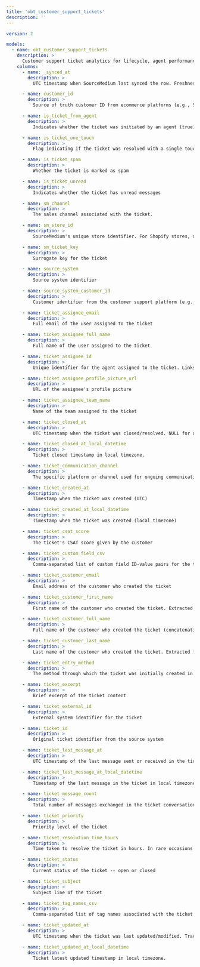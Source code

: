 ```yaml
---
title: 'obt_customer_support_tickets'
description: ''
---
```


```yaml
version: 2

models:
  - name: obt_customer_support_tickets
    description: >
      Customer support ticket analytics for lifecycle, agent performance, and channel analysis. Grain: One row per sm_ticket_key. Date field: ticket_created_at_local_datetime. Critical filters: sm_channel for ticket context; ticket_communication_channel for platform segmentation (email, instagram-direct-message, etc.). Key joins: dim_customers via customer_id (platform-dependent; primarily Shopify).
    columns:
      - name: _synced_at
        description: >
          UTC timestamp when SourceMedium last synced the row. Freshness indicator only; not for time-series analysis.

      - name: customer_id
        description: >
          Source of truth customer ID from ecommerce platforms (e.g., Shopify)

      - name: is_ticket_from_agent
        description: >
          Indicates whether the ticket was initiated by an agent (true) or customer (false)

      - name: is_ticket_one_touch
        description: >
          Flag indicating if the ticket was resolved with a single touch

      - name: is_ticket_spam
        description: >
          Whether the ticket is marked as spam

      - name: is_ticket_unread
        description: >
          Indicates whether the ticket has unread messages

      - name: sm_channel
        description: >
          The sales channel associated with the ticket.

      - name: sm_store_id
        description: >
          SourceMedium's unique store identifier. For Shopify stores, derived from the myshopify.com domain; for other platforms (Amazon, TikTok Shop, Walmart.com), uses platform-specific identifiers.

      - name: sm_ticket_key
        description: >
          Surrogate key for the ticket

      - name: source_system
        description: >
          Source system identifier

      - name: source_system_customer_id
        description: >
          Customer identifier from the customer support platform (e.g., Gorgias)

      - name: ticket_assignee_email
        description: >
          Full email of the user assigned to the ticket

      - name: ticket_assignee_full_name
        description: >
          Full name of the user assigned to the ticket

      - name: ticket_assignee_id
        description: >
          Unique identifier for the agent assigned to the ticket. Links to the agent user profile in the customer support platform.

      - name: ticket_assignee_profile_picture_url
        description: >
          URL of the assignee's profile picture

      - name: ticket_assignee_team_name
        description: >
          Name of the team assigned to the ticket

      - name: ticket_closed_at
        description: >
          UTC timestamp when the ticket was closed/resolved. NULL for open tickets; used with ticket_created_at to calculate resolution time.

      - name: ticket_closed_at_local_datetime
        description: >
          Ticket closed timestamp in local timezone.

      - name: ticket_communication_channel
        description: >
          The specific platform or channel used for ongoing communication with the customer. Represents the "channel" field in Gorgias that indicates where the conversation  takes place (instagram-direct-message, email, etc.).

      - name: ticket_created_at
        description: >
          Timestamp when the ticket was created (UTC)

      - name: ticket_created_at_local_datetime
        description: >
          Timestamp when the ticket was created (local timezone)

      - name: ticket_csat_score
        description: >
          The ticket's CSAT score given by the customer

      - name: ticket_custom_field_csv
        description: >
          Comma-separated list of custom field ID-value pairs for the ticket

      - name: ticket_customer_email
        description: >
          Email address of the customer who created the ticket

      - name: ticket_customer_first_name
        description: >
          First name of the customer who created the ticket. Extracted from the customer support platform; may be NULL if not collected.

      - name: ticket_customer_full_name
        description: >
          Full name of the customer who created the ticket (concatenation of first and last name). Extracted from the customer support platform; may be NULL if not collected.

      - name: ticket_customer_last_name
        description: >
          Last name of the customer who created the ticket. Extracted from the customer support platform; may be NULL if not collected.

      - name: ticket_entry_method
        description: >
          The method through which the ticket was initially created in Gorgias. Represents the "via" field in Gorgias that indicates how the first message of the ticket was received or sent from Gorgias (email, helpdesk, api, etc.).

      - name: ticket_excerpt
        description: >
          Brief excerpt of the ticket content

      - name: ticket_external_id
        description: >
          External system identifier for the ticket

      - name: ticket_id
        description: >
          Original ticket identifier from the source system

      - name: ticket_last_message_at
        description: >
          UTC timestamp of the last message sent or received in the ticket conversation. Used to track ticket activity and identify stale tickets.

      - name: ticket_last_message_at_local_datetime
        description: >
          Timestamp of the last message in the ticket in local timezone.

      - name: ticket_message_count
        description: >
          Total number of messages exchanged in the ticket conversation. Includes both customer and agent messages; used for interaction analysis.

      - name: ticket_priority
        description: >
          Priority level of the ticket

      - name: ticket_resolution_time_hours
        description: >
          Time taken to resolve the ticket in hours. In rare occasions where ticket creation time is after ticket closed time, the resolution time is 0.

      - name: ticket_status
        description: >
          Current status of the ticket -- open or closed

      - name: ticket_subject
        description: >
          Subject line of the ticket

      - name: ticket_tag_names_csv
        description: >
          Comma-separated list of tag names associated with the ticket

      - name: ticket_updated_at
        description: >
          UTC timestamp when the ticket was last updated/modified. Tracks any changes to ticket status, assignee, or new messages.

      - name: ticket_updated_at_local_datetime
        description: >
          Ticket latest updated timestamp in local timezone.

```
